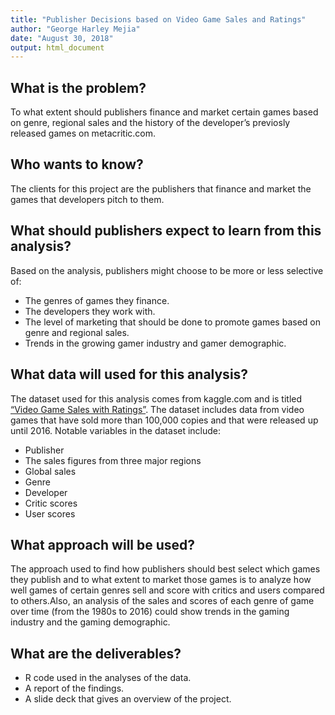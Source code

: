 ---
title: "Publisher Decisions based on Video Game Sales and Ratings"
author: "George Harley Mejia"
date: "August 30, 2018"
output: html_document
---

## What is the problem?
To what extent should publishers finance and market certain games based on genre, regional sales and the history of the developer's previosly released games on metacritic.com.
  
## Who wants to know?
The clients for this project are the publishers that finance and market the games that developers pitch to them.
  
## What should publishers expect to learn from this analysis?
Based on the analysis, publishers might choose to be more or less selective of:

  * The genres of games they finance.
  * The developers they work with.
  * The level of marketing that should be done to promote games based on genre and regional sales.
  * Trends in the growing gamer industry and gamer demographic.
  
## What data will used for this analysis?
The dataset used for this analysis comes from kaggle.com and is titled ["Video Game Sales with Ratings"](https://www.kaggle.com/rush4ratio/video-game-sales-with-ratings). The dataset includes data from video games that have sold more than 100,000 copies and that were released up until 2016. Notable variables in the dataset include:

* Publisher
* The sales figures from three major regions
* Global sales
* Genre
* Developer
* Critic scores
* User scores

## What approach will be used?
The approach used to find how publishers should best select which games they publish and to what extent to market those games is to analyze how well games of certain genres sell and score with critics and users compared to others.Also, an analysis of the sales and scores of each genre of game over time (from the 1980s to 2016) could show trends in the gaming industry and the gaming demographic.

## What are the deliverables?
* R code used in the analyses of the data.
* A report of the findings.
* A slide deck that gives an overview of the project.

